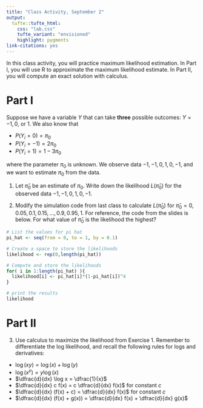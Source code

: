 ```yaml
---
title: "Class Activity, September 2"
output: 
  tufte::tufte_html:
    css: "lab.css"
    tufte_variant: "envisioned"
    highlight: pygments
link-citations: yes
---
```


In this class activity, you will practice maximum likelihood estimation. In Part I, you will use R to approximate the maximum likelihood estimate. In Part II, you will compute an exact solution with calculus.

# Part I

Suppose we have a variable $Y$ that can take **three** possible outcomes: $Y = -1, 0$, or $1$. We also know that

* $P(Y_i = 0) = \pi_0$
* $P(Y_i = -1) = 2 \pi_0$
* $P(Y_i = 1) = 1 - 3 \pi_0$

where the parameter $\pi_0$ is unknown. We observe data $-1, -1, 0, 1, 0, -1$, and we want to estimate $\pi_0$ from the data.

1. Let $\widehat{\pi}_0$ be an estimate of $\pi_0$. Write down the likelihood $L(\widehat{\pi}_0)$ for the observed data $-1, -1, 0, 1, 0, -1$.

2. Modify the simulation code from last class to calculate $L(\widehat{\pi}_0)$ for $\widehat{\pi}_0 = 0, 0.05, 0.1, 0.15, ..., 0.9, 0.95, 1$. For reference, the code from the slides is below. For what value of $\widehat{\pi}_0$ is the likelihood the highest?

```r
# List the values for pi hat
pi_hat <- seq(from = 0, to = 1, by = 0.1)

# Create a space to store the likelihoods
likelihood <- rep(0,length(pi_hat))

# Compute and store the likelihoods
for( i in 1:length(pi_hat) ){
  likelihood[i] <- pi_hat[i]*(1-pi_hat[i])^4
}

# print the results
likelihood
```


# Part II

3. Use calculus to maximize the likelihood from Exercise 1. Remember to differentiate the log likelihood, and recall the following rules for logs and derivatives:

* $\log(xy) = \log(x) + \log(y)$
* $\log(x^y) = y \log(x)$
* $\dfrac{d}{dx} \log x = \dfrac{1}{x}$
* $\dfrac{d}{dx} c f(x) = c \dfrac{d}{dx} f(x)$ for constant $c$
* $\dfrac{d}{dx} (f(x) + c) = \dfrac{d}{dx} f(x)$ for constant $c$
* $\dfrac{d}{dx} (f(x) + g(x)) = \dfrac{d}{dx} f(x) + \dfrac{d}{dx} g(x)$